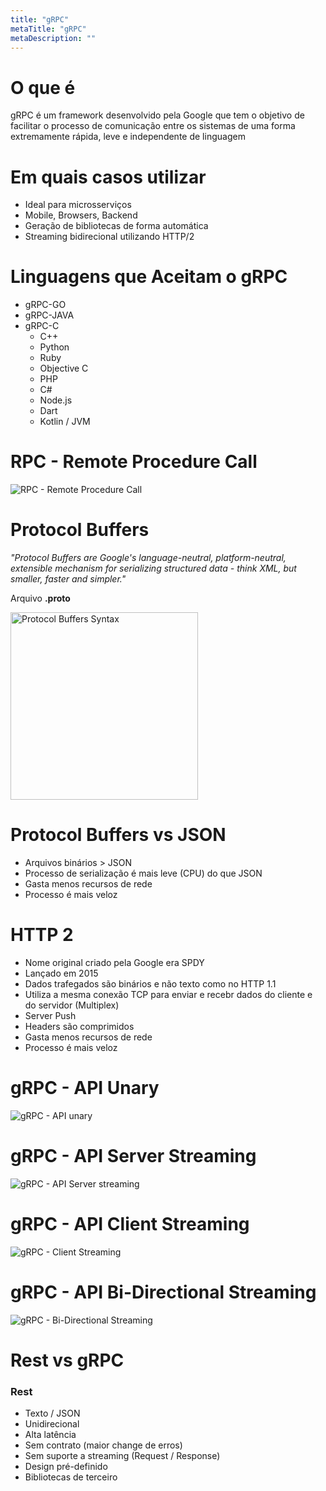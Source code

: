 ```yaml
---
title: "gRPC"
metaTitle: "gRPC"
metaDescription: ""
---
```

# O que é
gRPC é um framework desenvolvido pela Google que tem o objetivo de facilitar o processo de comunicação entre os sistemas de uma forma extremamente rápida, leve e independente de linguagem

# Em quais casos utilizar

- Ideal para microsserviços
- Mobile, Browsers, Backend
- Geração de bibliotecas de forma automática
- Streaming bidirecional utilizando HTTP/2

# Linguagens que Aceitam o gRPC

- gRPC-GO
- gRPC-JAVA
- gRPC-C
  - C++
  - Python
  - Ruby
  - Objective C
  - PHP
  - C#
  - Node.js
  - Dart
  - Kotlin / JVM

# RPC - Remote Procedure Call
![RPC - Remote Procedure Call](./grpc/rpc-example.png "RPC - Remote Procedure Call")

# Protocol Buffers
_"Protocol Buffers are Google's language-neutral, platform-neutral, extensible mechanism for serializing structured data - think XML, but smaller, faster and simpler."_

Arquivo **.proto**

<img alt="Protocol Buffers Syntax" title="Protocol Buffers Syntax" src="./grpc/protocol-buffers-syntax.png" width="300px" />

<!-- ![Protocol Buffers Syntax]( "Protocol Buffers Syntax") -->

# Protocol Buffers vs JSON
- Arquivos binários > JSON
- Processo de serialização é mais leve (CPU) do que JSON
- Gasta menos recursos de rede
- Processo é mais veloz

# HTTP 2

- Nome original criado pela Google era SPDY
- Lançado em 2015
- Dados trafegados são binários e não texto como no HTTP 1.1
- Utiliza a mesma conexão TCP para enviar e recebr dados do cliente e do servidor (Multiplex)
- Server Push
- Headers são comprimidos
- Gasta menos recursos de rede
- Processo é mais veloz

# gRPC - API Unary
![gRPC - API unary](./grpc/grpc-api-unary.png "gRPC - API unary")

# gRPC - API Server Streaming
![gRPC - API Server streaming](./grpc/grpc-api-server-streaming.png "gRPC - API Server streaming")

# gRPC - API Client Streaming
![gRPC - Client Streaming](./grpc/grpc-api-client-streaming.png "gRPC - Client Streaming")

# gRPC - API Bi-Directional Streaming
![gRPC - Bi-Directional Streaming](./grpc/grpc-api-bi-directional-streaming.png "gRPC - Bi-Directional Streaming")

# Rest vs gRPC

### Rest

- Texto / JSON
- Unidirecional
- Alta latência
- Sem contrato (maior change de erros)
- Sem suporte a streaming (Request / Response)
- Design pré-definido
- Bibliotecas de terceiro
